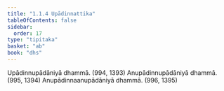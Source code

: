 ```yaml
---
title: "1.1.4 Upādinnattika"
tableOfContents: false
sidebar:
  order: 17
type: "tipitaka"
basket: "ab"
book: "dhs"
---
```



<DynamicBreadcrumb />

<Division number="4" book="dhs">

<Paragraph number="11" book="dhs">
Upādinnupādāniyā dhammā. (<Emphasis>994, 1393</Emphasis>)
</Paragraph>

<Paragraph number="12" book="dhs">
Anupādinnupādāniyā dhammā. (<Emphasis>995, 1394</Emphasis>)
</Paragraph>

<Paragraph number="13" book="dhs">
Anupādinnaanupādāniyā dhammā. (<Emphasis>996, 1395</Emphasis>)
</Paragraph>
</Division>